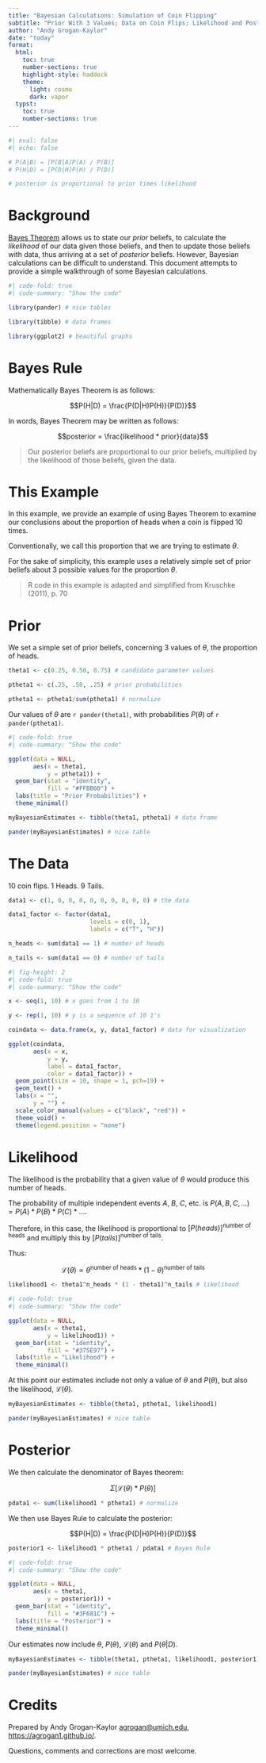 ```yaml
---
title: "Bayesian Calculations: Simulation of Coin Flipping"
subtitle: "Prior With 3 Values; Data on Coin Flips; Likelihood and Posterior"
author: "Andy Grogan-Kaylor"
date: "today"
format:
  html:
    toc: true
    number-sections: true
    highlight-style: haddock
    theme:
      light: cosmo
      dark: vapor
  typst:
    toc: true
    number-sections: true
---
```


```r
#| eval: false
#| echo: false

# P(A|B) = [P(B|A)P(A) / P(B)]
# P(H|D) = [P(D|H)P(H) / P(D)]

# posterior is proportional to prior times likelihood

```

# Background

[Bayes Theorem](./Bayes-Theorem/Bayes-Theorem.html) allows us to state our *prior* beliefs, to calculate the *likelihood* of our data given those beliefs, and then to update those beliefs with data, thus arriving at a set of *posterior* beliefs.  However, Bayesian calculations can be difficult to understand. This document attempts to provide a simple walkthrough of some Bayesian calculations.

```r
#| code-fold: true
#| code-summary: "Show the code"

library(pander) # nice tables

library(tibble) # data frames

library(ggplot2) # beautiful graphs

```


# Bayes Rule

Mathematically Bayes Theorem is as follows:

$$P(H|D) = \frac{P(D|H)P(H)}{P(D)}$$ 

In words, Bayes Theorem may be written as follows:

$$posterior = \frac{likelihood * prior}{data}$$

> Our posterior beliefs are proportional to our prior beliefs, multiplied by the likelihood of those beliefs, given the data.

# This Example

In this example, we provide an example of using Bayes Theorem to examine our conclusions about the proportion of heads when a coin is flipped 10 times. 

Conventionally, we call this proportion that we are trying to estimate $\theta$.

For the sake of simplicity, this example uses a relatively simple set of prior beliefs about 3 possible values for the proportion $\theta$.

> R code in this example is adapted and simplified  from Kruschke (2011), p. 70

# Prior

We set a simple set of prior beliefs, concerning 3 values of $\theta$, the proportion of heads.

```r

theta1 <- c(0.25, 0.50, 0.75) # candidate parameter values

ptheta1 <- c(.25, .50, .25) # prior probabilities

ptheta1 <- ptheta1/sum(ptheta1) # normalize

```

Our values of $\theta$ are `r pander(theta1)`, with probabilities $P(\theta)$ of `r pander(ptheta1)`.

```r
#| code-fold: true
#| code-summary: "Show the code"

ggplot(data = NULL,
       aes(x = theta1,
           y = ptheta1)) +
  geom_bar(stat = "identity", 
           fill = "#FFBB00") +
  labs(title = "Prior Probabilities") +
  theme_minimal()

```

```r

myBayesianEstimates <- tibble(theta1, ptheta1) # data frame

pander(myBayesianEstimates) # nice table

```

# The Data

10 coin flips. 1 Heads. 9 Tails.

```r

data1 <- c(1, 0, 0, 0, 0, 0, 0, 0, 0, 0) # the data

data1_factor <- factor(data1,
                       levels = c(0, 1),
                       labels = c("T", "H"))

```

```r

n_heads <- sum(data1 == 1) # number of heads

n_tails <- sum(data1 == 0) # number of tails

```

```r
#| fig-height: 2
#| code-fold: true
#| code-summary: "Show the code"

x <- seq(1, 10) # x goes from 1 to 10

y <- rep(1, 10) # y is a sequence of 10 1's

coindata <- data.frame(x, y, data1_factor) # data for visualization

ggplot(coindata,
       aes(x = x,
           y = y,
           label = data1_factor,
           color = data1_factor)) +
  geom_point(size = 10, shape = 1, pch=19) +
  geom_text() +
  labs(x = "",
       y = "") +
  scale_color_manual(values = c("black", "red")) +
  theme_void() +
  theme(legend.position = "none")

```

# Likelihood

The likelihood is the probability that a given value of $\theta$ would produce this number of heads.

The probability of multiple independent events $A$, $B$, $C$, etc. is $P(A,B,C, ...) = P(A) * P(B) * P(C) * ...$.

Therefore, in this case, the likelihood is proportional to $[P(heads)]^{\text{number of heads}}$ and multiply this by $[P(tails)]^{\text{number of tails}}$. 

Thus:

$$\mathcal{L}(\theta) \propto \theta^{\text{number of heads}} * (1-\theta)^{\text{number of tails}}$$

```r

likelihood1 <- theta1^n_heads * (1 - theta1)^n_tails # likelihood

```

```r
#| code-fold: true
#| code-summary: "Show the code"

ggplot(data = NULL,
       aes(x = theta1,
           y = likelihood1)) +
  geom_bar(stat = "identity", 
           fill = "#375E97") +
  labs(title = "Likelihood") +
  theme_minimal()

```

At this point our estimates include not only a value of $\theta$ and $P(\theta)$, but also the likelihood, $\mathcal{L}(\theta)$.

```r

myBayesianEstimates <- tibble(theta1, ptheta1, likelihood1)

pander(myBayesianEstimates) # nice table

```

# Posterior

We then calculate the denominator of Bayes theorem:  

$$\Sigma [\mathcal{L}(\theta) * P(\theta)]$$

```r

pdata1 <- sum(likelihood1 * ptheta1) # normalize

```

We then use Bayes Rule to calculate the posterior:

$$P(H|D) = \frac{P(D|H)P(H)}{P(D)}$$ 

```r

posterior1 <- likelihood1 * ptheta1 / pdata1 # Bayes Rule

```

```r
#| code-fold: true
#| code-summary: "Show the code"

ggplot(data = NULL,
       aes(x = theta1,
           y = posterior1)) +
  geom_bar(stat = "identity", 
           fill = "#3F681C") +
  labs(title = "Posterior") +
  theme_minimal()

```

Our estimates now include $\theta$, $P(\theta)$, $\mathcal{L}(\theta)$ and $P(\theta | D)$.

```r

myBayesianEstimates <- tibble(theta1, ptheta1, likelihood1, posterior1)

pander(myBayesianEstimates) # nice table

```

# Credits

Prepared by Andy Grogan-Kaylor [agrogan@umich.edu](agrogan@umich.edu), [https://agrogan1.github.io/](https://agrogan1.github.io/).

Questions, comments and corrections are most welcome.



